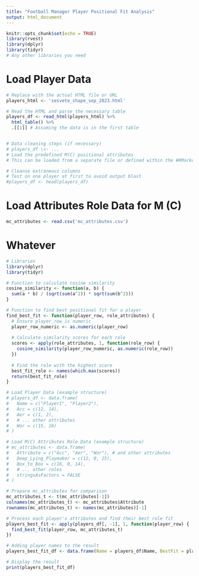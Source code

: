 ```yaml
---
title: "Football Manager Player Positional Fit Analysis"
output: html_document
---
```


```r
knitr::opts_chunk$set(echo = TRUE)
library(rvest)
library(dplyr)
library(tidyr)
# Any other libraries you need

```

# Load Player Data

```r
# Replace with the actual HTML file or URL
players_html <- 'sesvete_shape_sep_2023.html'

# Read the HTML and parse the necessary table
players_df <- read_html(players_html) %>%
  html_table() %>%
  .[[1]] # Assuming the data is in the first table


# Data cleaning steps (if necessary)
# players_df \<- ...
# Load the predefined M(C) positional attributes
# This can be loaded from a separate file or defined within the #RMarkdown

# Cleanse extraneous columns
# Test on one player at first to avoid output blast
#players_df <- head(players_df)
```

# Load Attributes Role Data for M (C)

```r
mc_attributes <- read.csv('mc_attributes.csv')

```

# Whatever
```r
# Libraries
library(dplyr)
library(tidyr)

# Function to calculate cosine similarity
cosine_similarity <- function(a, b) {
  sum(a * b) / (sqrt(sum(a^2)) * sqrt(sum(b^2)))
}

# Function to find best positional fit for a player
find_best_fit <- function(player_row, role_attributes) {
  # Ensure player_row is numeric
  player_row_numeric <- as.numeric(player_row)
  
  # Calculate similarity scores for each role
  scores <- apply(role_attributes, 1, function(role_row) {
    cosine_similarity(player_row_numeric, as.numeric(role_row))
  })
  
  # Find the role with the highest score
  best_fit_role <- names(which.max(scores))
  return(best_fit_role)
}

# Load Player Data (example structure)
# players_df <- data.frame(
#   Name = c("Player1", "Player2"),
#   Acc = c(12, 14),
#   Aer = c(1, 2),
#   # ... other attributes
#   Wor = c(15, 16)
# )

# Load M(C) Attributes Role Data (example structure)
# mc_attributes <- data.frame(
#   Attribute = c("Acc", "Aer", "Wor"), # and other attributes
#   Deep_Lying_Playmaker = c(12, 0, 15),
#   Box_to_Box = c(16, 0, 14),
#   # ... other roles
#   stringsAsFactors = FALSE
# )

# Prepare mc_attributes for comparison
mc_attributes_t <- t(mc_attributes[-1])
colnames(mc_attributes_t) <- mc_attributes$Attribute
rownames(mc_attributes_t) <- names(mc_attributes)[-1]

# Process each player's attributes and find their best role fit
players_best_fit <- apply(players_df[, -1], 1, function(player_row) {
  find_best_fit(player_row, mc_attributes_t)
})

# Adding player names to the result
players_best_fit_df <- data.frame(Name = players_df$Name, BestFit = players_best_fit)

# Display the result
print(players_best_fit_df)


```